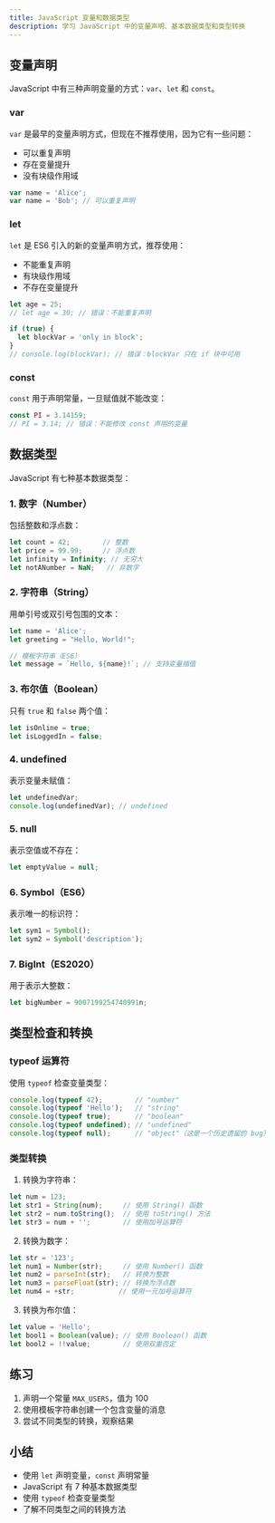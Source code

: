 ```yaml
---
title: JavaScript 变量和数据类型
description: 学习 JavaScript 中的变量声明、基本数据类型和类型转换
---
```


## 变量声明

JavaScript 中有三种声明变量的方式：`var`、`let` 和 `const`。

### var
`var` 是最早的变量声明方式，但现在不推荐使用，因为它有一些问题：
- 可以重复声明
- 存在变量提升
- 没有块级作用域

```javascript
var name = 'Alice';
var name = 'Bob'; // 可以重复声明
```

### let
`let` 是 ES6 引入的新的变量声明方式，推荐使用：
- 不能重复声明
- 有块级作用域
- 不存在变量提升

```javascript
let age = 25;
// let age = 30; // 错误：不能重复声明

if (true) {
  let blockVar = 'only in block';
}
// console.log(blockVar); // 错误：blockVar 只在 if 块中可用
```

### const
`const` 用于声明常量，一旦赋值就不能改变：

```javascript
const PI = 3.14159;
// PI = 3.14; // 错误：不能修改 const 声明的变量
```

## 数据类型

JavaScript 有七种基本数据类型：

### 1. 数字（Number）
包括整数和浮点数：
```javascript
let count = 42;        // 整数
let price = 99.99;     // 浮点数
let infinity = Infinity; // 无穷大
let notANumber = NaN;   // 非数字
```

### 2. 字符串（String）
用单引号或双引号包围的文本：
```javascript
let name = 'Alice';
let greeting = "Hello, World!";

// 模板字符串（ES6）
let message = `Hello, ${name}!`; // 支持变量插值
```

### 3. 布尔值（Boolean）
只有 `true` 和 `false` 两个值：
```javascript
let isOnline = true;
let isLoggedIn = false;
```

### 4. undefined
表示变量未赋值：
```javascript
let undefinedVar;
console.log(undefinedVar); // undefined
```

### 5. null
表示空值或不存在：
```javascript
let emptyValue = null;
```

### 6. Symbol（ES6）
表示唯一的标识符：
```javascript
let sym1 = Symbol();
let sym2 = Symbol('description');
```

### 7. BigInt（ES2020）
用于表示大整数：
```javascript
let bigNumber = 9007199254740991n;
```

## 类型检查和转换

### typeof 运算符
使用 `typeof` 检查变量类型：
```javascript
console.log(typeof 42);        // "number"
console.log(typeof 'Hello');   // "string"
console.log(typeof true);      // "boolean"
console.log(typeof undefined); // "undefined"
console.log(typeof null);      // "object"（这是一个历史遗留的 bug）
```

### 类型转换
1. 转换为字符串：
```javascript
let num = 123;
let str1 = String(num);     // 使用 String() 函数
let str2 = num.toString();  // 使用 toString() 方法
let str3 = num + '';        // 使用加号运算符
```

2. 转换为数字：
```javascript
let str = '123';
let num1 = Number(str);     // 使用 Number() 函数
let num2 = parseInt(str);   // 转换为整数
let num3 = parseFloat(str); // 转换为浮点数
let num4 = +str;           // 使用一元加号运算符
```

3. 转换为布尔值：
```javascript
let value = 'Hello';
let bool1 = Boolean(value); // 使用 Boolean() 函数
let bool2 = !!value;        // 使用双重否定
```

## 练习
1. 声明一个常量 `MAX_USERS`，值为 100
2. 使用模板字符串创建一个包含变量的消息
3. 尝试不同类型的转换，观察结果

## 小结
- 使用 `let` 声明变量，`const` 声明常量
- JavaScript 有 7 种基本数据类型
- 使用 `typeof` 检查变量类型
- 了解不同类型之间的转换方法